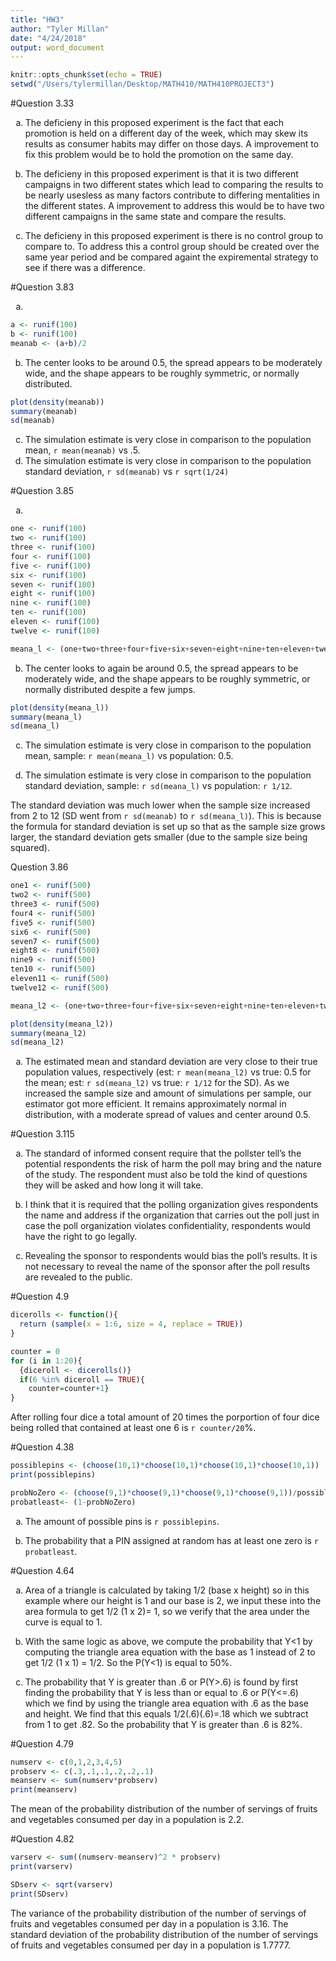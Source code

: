 ```yaml
---
title: "HW3"
author: "Tyler Millan"
date: "4/24/2018"
output: word_document
---
```


```r
knitr::opts_chunk$set(echo = TRUE)
setwd("/Users/tylermillan/Desktop/MATH410/MATH410PROJECT3")

```


#Question 3.33

a) The deficieny in this proposed experiment is the fact that each promotion is held on a different day of the week, which may skew its results as consumer habits may differ on those days. A improvement to fix this problem would be to hold the promotion on the same day.

b) The deficieny in this proposed experiment is that it is two different campaigns in two different states which lead to comparing the results to be nearly usesless as many factors contribute to differing mentalities in the different states. A improvement to address this would be to have two different campaigns in the same state and compare the results.

c) The deficieny in this proposed experiment is there is no control group to compare to. To address this a control group should be created over the same year period and be compared againt the expiremental strategy to see if there was a difference.

#Question 3.83

a)

```r
a <- runif(100)
b <- runif(100)
meanab <- (a+b)/2
```

b) The center looks to be around 0.5, the spread appears to be moderately wide, and the shape appears to be roughly symmetric, or normally distributed. 
```r
plot(density(meanab))
summary(meanab)
sd(meanab)
```

c) The simulation estimate is very close in comparison to the population mean, `r mean(meanab)` vs .5.
d) The simulation estimate is very close in comparison to the population standard deviation, `r sd(meanab)` vs `r sqrt(1/24)`


#Question 3.85

a)

```r
one <- runif(100)
two <- runif(100)
three <- runif(100)
four <- runif(100)
five <- runif(100)
six <- runif(100)
seven <- runif(100)
eight <- runif(100) 
nine <- runif(100)
ten <- runif(100)
eleven <- runif(100)
twelve <- runif(100)

meana_l <- (one+two+three+four+five+six+seven+eight+nine+ten+eleven+twelve)/12
```

b) The center looks to again be around 0.5, the spread appears to be moderately wide, and the shape appears to be roughly symmetric, or normally distributed despite a few jumps. 

```r
plot(density(meana_l))
summary(meana_l)
sd(meana_l)
```

c) The simulation estimate is very close in comparison to the population mean, sample: `r mean(meana_l)` vs population: 0.5.

d) The simulation estimate is very close in comparison to the population standard deviation, sample: `r sd(meana_l)` vs population: `r 1/12`.

The standard deviation was much lower when the sample size increased from 2 to 12 (SD went from `r sd(meanab)` to `r sd(meana_l)`). This is because the formula for standard deviation is set up so that as the sample size grows larger, the standard deviation gets smaller (due to the sample size being squared).


Question 3.86 

```r
one1 <- runif(500)
two2 <- runif(500)
three3 <- runif(500)
four4 <- runif(500)
five5 <- runif(500)
six6 <- runif(500)
seven7 <- runif(500)
eight8 <- runif(500) 
nine9 <- runif(500)
ten10 <- runif(500)
eleven11 <- runif(500)
twelve12 <- runif(500)

meana_l2 <- (one+two+three+four+five+six+seven+eight+nine+ten+eleven+twelve)/12

plot(density(meana_l2))
summary(meana_l2)
sd(meana_l2)
```

a) The estimated mean and standard deviation are very close to their true population values, respectively (est: `r mean(meana_l2)` vs true: 0.5 for the mean; est: `r sd(meana_l2)` vs true: `r 1/12` for the SD). As we increased the sample size and amount of simulations per sample, our estimator got more efficient. It remains approximately normal in distribution, with a moderate spread of values and center around 0.5.


#Question 3.115

a) The standard of informed consent require that the pollster tell's the potential respondents the risk of harm the poll may bring and the nature of the study. The respondent must also be told the kind of questions they will be asked and how long it will take. 

b) I think that it is required that the polling organization gives respondents the name and address if the organization that carries out the poll just in case the poll organization violates confidentiality, respondents would have the right to go legally.

c) Revealing the sponsor to respondents would bias the poll's results. It is not necessary to reveal the name of the sponsor after the poll results are revealed to the public.


#Question 4.9

```r
dicerolls <- function(){
  return (sample(x = 1:6, size = 4, replace = TRUE))
}

counter = 0
for (i in 1:20){
  {diceroll <- dicerolls()}
  if(6 %in% diceroll == TRUE){
    counter=counter+1}
}


```

After rolling four dice a total amount of 20 times the porportion of four dice being rolled that contained at least one 6 is `r counter/20`%.

#Question 4.38

```r
possiblepins <- (choose(10,1)*choose(10,1)*choose(10,1)*choose(10,1))
print(possiblepins)

probNoZero <- (choose(9,1)*choose(9,1)*choose(9,1)*choose(9,1))/possiblepins
probatleast<- (1-probNoZero)
```
a) The amount of possible pins is `r possiblepins`.

b) The probability that a PIN assigned at random has at least one zero is `r probatleast`. 

#Question 4.64

a) Area of a triangle is calculated by taking 1/2 (base x height) so in this example where our height is 1 and our base is 2, we input these into the area formula to get 1/2 (1 x 2)= 1, so we verify that the area under the curve is equal to 1.

b) With the same logic as above, we compute the probability that Y<1 by computing the triangle area equation with the base as 1 instead of 2 to get 1/2 (1 x 1) = 1/2. So the P(Y<1) is equal to 50%. 

c) The probability that Y is greater than .6 or P(Y>.6) is found by first finding the probability that Y is less than or equal to .6 or P(Y<=.6) which we find by using the triangle area equation with .6 as the base and height. We find that this equals 1/2(.6)(.6)=.18 which we subtract from 1 to get .82. So the probability that Y is greater than .6 is 82%.

#Question 4.79

```r
numserv <- c(0,1,2,3,4,5)
probserv <- c(.3,.1,.1,.2,.2,.1)
meanserv <- sum(numserv*probserv)
print(meanserv)
```

The mean of the probability distribution of the number of servings of fruits and vegetables consumed per day in a population is 2.2.

#Question 4.82

```r
varserv <- sum((numserv-meanserv)^2 * probserv)
print(varserv)

SDserv <- sqrt(varserv)
print(SDserv)
```

The variance of the probability distribution of the number of servings of fruits and vegetables consumed per day in a population is 3.16. The standard deviation  of the probability distribution of the number of servings of fruits and vegetables consumed per day in a population is 1.7777.